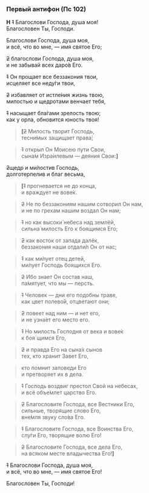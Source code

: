 ### Первый антифон (Пс 102)

**Н** ~~1~~ Благослови Господа, душа моя!  
Благословен Ты, Господи.

Благослови Господа, душа моя,  
и всё, что во мне, — имя святое Его;

~~2~~ благослови Господа, душа моя,  
и не забывай всех даро́в Его.

~~1~~ Он прощает все беззакония твои,  
исцеляет все неду́ги твои,

~~2~~ избавляет от истле́ния жизнь твою,  
милостью и щедротами венчает тебя,

~~1~~ насыщает бла́гами зрелость твою;  
как у орла, обновится юность твоя!

> **[**~~2~~ Милость творит Господь,  
> тесни́мых защищает права́;

> ~~1~~ открыл Он Моисею пути Свои,  
> сына́м Изра́илевым — деяния Свои:**]**

~~2~~щедр и ми́лостив Господь,  
долготерпелив и благ весьма,

> **[**~~1~~ прогневается не до конца,  
> и враждует не вове́к.

> ~~2~~ Не по беззакониям нашим сотворил Он нам,  
> и не по грехам нашим воздал Он нам;

> ~~1~~ но как высоки́ небеса над землёй,  
> сильна́ милость Его к боящимся Его;

> ~~2~~ как восток от запада далёк,  
> беззакония наши отдали́л Он от нас;

> ~~1~~ как ми́лует отец детей,  
> ми́лует Господь боящихся Его.

> ~~2~~ Ибо знает Он состав наш,  
> па́мятует, что мы — персть.

> ~~1~~ Человек — дни его подобны траве,  
> как цвет полево́й, отцветают они;

> ~~2~~ повеет над ним — и нет его,  
> и не узна́ет его место его.

> ~~1~~ Но милость Господня от века и вове́к  
> к боя´щимся Его,

> ~~2~~ и правда Его на сына́х сынов  
> тех, кто хранит Завет Его,

> кто помнит заповеди Его  
> и претворяет их в дела.

> ~~1~~ Господь воздвиг престол Свой на небесах,  
> и всё объе́млет царство Его.

> ~~2~~ Благословите Господа, все Вестники Его,  
> сильные, творящие слово Его,  
> вне́мля звуку сло́ва Его.

> ~~1~~ Благословите Господа, все Воинства Его,  
> слу́ги Его, творящие волю Его!

> ~~2~~ Благословите Господа, все дела Его,  
> на всяком месте владычества Его!**]**

~~1~~ Благослови Господа, душа моя,  
и всё, что во мне, — имя святое Его!

Благословен Ты, Господи!
